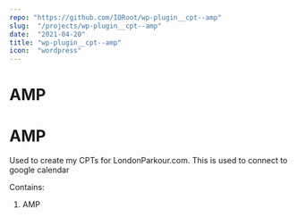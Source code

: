 ```yaml
---
repo: "https://github.com/IORoot/wp-plugin__cpt--amp"
slug:  "/projects/wp-plugin__cpt--amp"
date:  "2021-04-20"
title: "wp-plugin__cpt--amp"
icon:  "wordpress"
---
```


# AMP
# AMP

Used to create my CPTs for LondonParkour.com. This is used to connect to google calendar

Contains:

1. AMP

